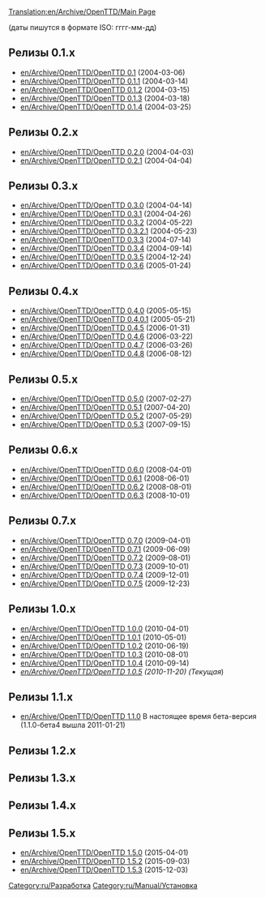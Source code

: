 [[Translation:en/Archive/OpenTTD/Main Page]]


(даты пишутся в формате ISO: гггг-мм-дд)

==Релизы 0.1.x==
*[[en/Archive/OpenTTD/OpenTTD 0.1]] (2004-03-06)
*[[en/Archive/OpenTTD/OpenTTD 0.1.1]] (2004-03-14)
*[[en/Archive/OpenTTD/OpenTTD 0.1.2]] (2004-03-15)
*[[en/Archive/OpenTTD/OpenTTD 0.1.3]] (2004-03-18)
*[[en/Archive/OpenTTD/OpenTTD 0.1.4]] (2004-03-25)

==Релизы 0.2.x==
*[[en/Archive/OpenTTD/OpenTTD 0.2.0]] (2004-04-03)
*[[en/Archive/OpenTTD/OpenTTD 0.2.1]] (2004-04-04)

==Релизы 0.3.x==
*[[en/Archive/OpenTTD/OpenTTD 0.3.0]] (2004-04-14)
*[[en/Archive/OpenTTD/OpenTTD 0.3.1]] (2004-04-26)
*[[en/Archive/OpenTTD/OpenTTD 0.3.2]] (2004-05-22)
*[[en/Archive/OpenTTD/OpenTTD 0.3.2.1]] (2004-05-23)
*[[en/Archive/OpenTTD/OpenTTD 0.3.3]] (2004-07-14)
*[[en/Archive/OpenTTD/OpenTTD 0.3.4]] (2004-09-14)
*[[en/Archive/OpenTTD/OpenTTD 0.3.5]] (2004-12-24)
*[[en/Archive/OpenTTD/OpenTTD 0.3.6]] (2005-01-24)

==Релизы 0.4.x==
*[[en/Archive/OpenTTD/OpenTTD 0.4.0]] (2005-05-15)
*[[en/Archive/OpenTTD/OpenTTD 0.4.0.1]] (2005-05-21)
*[[en/Archive/OpenTTD/OpenTTD 0.4.5]] (2006-01-31)
*[[en/Archive/OpenTTD/OpenTTD 0.4.6]] (2006-03-22)
*[[en/Archive/OpenTTD/OpenTTD 0.4.7]] (2006-03-26)
*[[en/Archive/OpenTTD/OpenTTD 0.4.8]] (2006-08-12)

==Релизы 0.5.x==
*[[en/Archive/OpenTTD/OpenTTD 0.5.0]] (2007-02-27)
*[[en/Archive/OpenTTD/OpenTTD 0.5.1]] (2007-04-20)
*[[en/Archive/OpenTTD/OpenTTD 0.5.2]] (2007-05-29)
*[[en/Archive/OpenTTD/OpenTTD 0.5.3]] (2007-09-15)

==Релизы 0.6.x==
*[[en/Archive/OpenTTD/OpenTTD 0.6.0]] (2008-04-01)
*[[en/Archive/OpenTTD/OpenTTD 0.6.1]] (2008-06-01)
*[[en/Archive/OpenTTD/OpenTTD 0.6.2]] (2008-08-01)
*[[en/Archive/OpenTTD/OpenTTD 0.6.3]] (2008-10-01)

==Релизы 0.7.x==
*[[en/Archive/OpenTTD/OpenTTD 0.7.0]] (2009-04-01)
*[[en/Archive/OpenTTD/OpenTTD 0.7.1]] (2009-06-09)
*[[en/Archive/OpenTTD/OpenTTD 0.7.2]] (2009-08-01)
*[[en/Archive/OpenTTD/OpenTTD 0.7.3]] (2009-10-01)
*[[en/Archive/OpenTTD/OpenTTD 0.7.4]] (2009-12-01)
*[[en/Archive/OpenTTD/OpenTTD 0.7.5]] (2009-12-23)
==Релизы 1.0.x==
*[[en/Archive/OpenTTD/OpenTTD 1.0.0]] (2010-04-01)
*[[en/Archive/OpenTTD/OpenTTD 1.0.1]] (2010-05-01)
*[[en/Archive/OpenTTD/OpenTTD 1.0.2]] (2010-06-19)
*[[en/Archive/OpenTTD/OpenTTD 1.0.3]] (2010-08-01)
*[[en/Archive/OpenTTD/OpenTTD 1.0.4]] (2010-09-14)
*''[[en/Archive/OpenTTD/OpenTTD 1.0.5]] (2010-11-20) (Текущая'')

==Релизы 1.1.x==
*[[en/Archive/OpenTTD/OpenTTD 1.1.0]] В настоящее время бета-версия (1.1.0-бета4 вышла 2011-01-21)

==Релизы 1.2.x==

==Релизы 1.3.x==

==Релизы 1.4.x==

==Релизы 1.5.x==
*[[en/Archive/OpenTTD/OpenTTD 1.5.0]] (2015-04-01)
*[[en/Archive/OpenTTD/OpenTTD 1.5.2]] (2015-09-03)
*[[en/Archive/OpenTTD/OpenTTD 1.5.3]] (2015-12-03)


{{ru/Устарело}}

[[Category:ru/Разработка]]
[[Category:ru/Manual/Установка]]